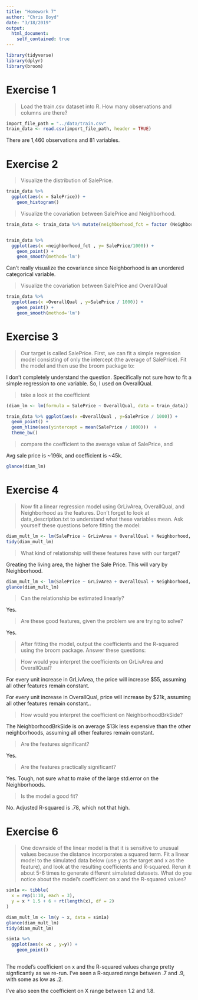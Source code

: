 ```yaml
---
title: "Homework 7"
author: "Chris Boyd"
date: "3/18/2019"
output:
  html_document:
    self_contained: true
---
```


```r
library(tidyverse)
library(dplyr)
library(broom)
```

# Exercise 1

> Load the train.csv dataset into R. How many observations and columns are there?

```r
import_file_path = "../data/train.csv"
train_data <- read.csv(import_file_path, header = TRUE)

```

There are 1,460 observations and 81 variables.

# Exercise 2

> Visualize the distribution of SalePrice.

```r
train_data %>%
  ggplot(aes(x = SalePrice)) +
    geom_histogram()
```


> Visualize the covariation between SalePrice and Neighborhood.


```r

train_data <- train_data %>% mutate(neighborhood_fct = factor (Neighborhood, ordered=FALSE))


train_data %>%
  ggplot(aes(x =neighborhood_fct , y= SalePrice/1000)) +
    geom_point() +
    geom_smooth(method='lm')


```

Can't really visualize the covariance since Neighborhood is an unordered categorical variable.

> Visualize the covariation between SalePrice and OverallQual

```r
train_data %>%
  ggplot(aes(x =OverallQual , y=SalePrice / 1000)) +
    geom_point() +
    geom_smooth(method='lm')


```

# Exercise 3

> Our target is called SalePrice. First, we can fit a simple regression model consisting of only the intercept (the average of SalePrice). Fit the model and then use the broom package to:

I don't completely understand the question.  Specifically not sure how to fit a simple regression to one variable.  So, I used on OverallQual.

> take a look at the coefficient

```r
(diam_lm <- lm(formula = SalePrice ~ OverallQual, data = train_data))

```


```r
train_data %>% ggplot(aes(x =OverallQual , y=SalePrice / 1000)) + 
  geom_point() +
  geom_hline(aes(yintercept = mean(SalePrice / 1000)))  +
  theme_bw()
```

> compare the coefficient to the average value of SalePrice, and

Avg sale price is ~196k, and coefficient is ~45k.

```r
glance(diam_lm)
```

# Exercise 4

> Now fit a linear regression model using GrLivArea, OverallQual, and Neighborhood as the features. Don’t forget to look at data_description.txt to understand what these variables mean. Ask yourself these questions before fitting the model:


```r
diam_mult_lm <- lm(SalePrice ~ GrLivArea + OverallQual + Neighborhood, data = train_data)
tidy(diam_mult_lm)
```

> What kind of relationship will these features have with our target?

Greating the living area, the higher the Sale Price.   This will vary by Neighborhood.

```r
diam_mult_lm <- lm(SalePrice ~ GrLivArea + OverallQual + Neighborhood, data = train_data)
glance(diam_mult_lm)
```


>Can the relationship be estimated linearly?

Yes.


> Are these good features, given the problem we are trying to solve?

Yes.

>After fitting the model, output the coefficients and the R-squared using the broom package.  Answer these questions:

> How would you interpret the coefficients on GrLivArea and OverallQual?

For every unit increase in GrLivArea, the price will increase $55, assuming all other features remain constant.  

For every unit increase in OverallQual, price will increase by $21k, assuming all other features remain constant..


> How would you interpret the coefficient on NeighborhoodBrkSide?

The NeighborhoodBrkSide is on average $13k less expensive than the other neighborhoods, assuming all other features remain constant.

> Are the features significant?

Yes.

> Are the features practically significant?

Yes.   Tough, not sure what to make of the large std.error on the Neighborhoods.

> Is the model a good fit?

No.  Adjusted R-squared is .78, which not that high.

# Exercise 6

> One downside of the linear model is that it is sensitive to unusual values because the distance incorporates a squared term. Fit a linear model to the simulated data below (use y as the target and x as the feature), and look at the resulting coefficients and R-squared. Rerun it about 5-6 times to generate different simulated datasets. What do you notice about the model’s coefficient on x and the R-squared values?

```r
sim1a <- tibble(
  x = rep(1:10, each = 3),
  y = x * 1.5 + 6 + rt(length(x), df = 2)
)

diam_mult_lm <- lm(y ~ x, data = sim1a)
glance(diam_mult_lm)
tidy(diam_mult_lm)

sim1a %>% 
  ggplot(aes(x =x , y=y)) + 
    geom_point() 
       


```

The model’s coefficient on x and the R-squared values change pretty signficantly as we re-run.   I've seen a R-squared range between .7 and .9, with some as low as .2.

I've also seen the coefficient on X range between 1.2 and 1.8.


